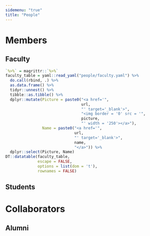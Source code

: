 ```yaml
---
sidemenu: "true"
title: "People"
---
```


# Members

## Faculty

```r
`%>%` = magrittr::`%>%`
faculty_table = yaml::read_yaml("people/faculty.yaml") %>% 
  do.call(rbind, .) %>% 
  as.data.frame() %>% 
  tidyr::unnest() %>%
  tibble::as.tibble() %>%
  dplyr::mutate(Picture = paste0("<a href='",
                                 url,
                                 "' target='_blank'>",
                                 "<img border = '0' src = '",
                                 picture,
                                 "' width = '250'></a>"),
                Name = paste0("<a href='",
                              url,
                              "' target='_blank'>",
                              name,
                              "</a>")) %>%
  dplyr::select(Picture, Name)
DT::datatable(faculty_table,
              escape = FALSE,
              options = list(dom = 't'),
              rownames = FALSE)
```

## Students

# Collaborators

## Alumni

